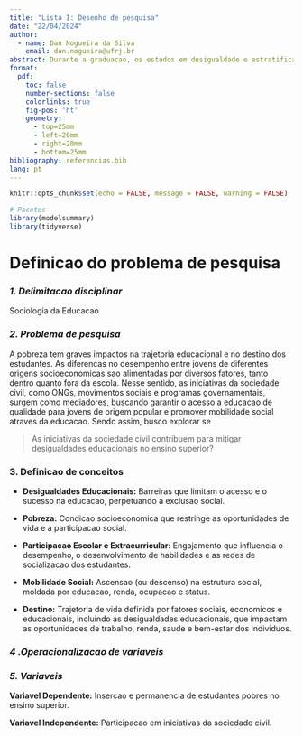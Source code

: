 ```yaml
---
title: "Lista I: Desenho de pesquisa"
date: "22/04/2024"
author:
  - name: Dan Nogueira da Silva
    email: dan.nogueira@ufrj.br
abstract: Durante a graduacao, os estudos em desigualdade e estratificacao na educacao me chamaram bastante atencao. Minha pergunta de pesquisa intenciona desvendar de que formas a participacao em iniciativas da sociedade civil impactam a inser??o e perman?ncia de estudantes pobres no ensino superior, explorando os mecanismos mediadores por tras dessa relacao.
format:
  pdf:
    toc: false
    number-sections: false
    colorlinks: true
    fig-pos: 'ht'
    geometry:
      - top=25mm
      - left=20mm
      - right=20mm
      - bottom=25mm
bibliography: referencias.bib
lang: pt
---
```


```r
knitr::opts_chunk$set(echo = FALSE, message = FALSE, warning = FALSE)

# Pacotes
library(modelsummary)
library(tidyverse)
```

# Definicao do problema de pesquisa

### *1. Delimitacao disciplinar*

Sociologia da Educacao

### *2. Problema de pesquisa*

A pobreza tem graves impactos na trajetoria educacional e no destino dos estudantes. As diferencas no desempenho entre jovens de diferentes origens socioeconomicas sao alimentadas por diversos fatores, tanto dentro quanto fora da escola. Nesse sentido, as iniciativas da sociedade civil, como ONGs, movimentos sociais e programas governamentais, surgem como mediadores, buscando garantir o acesso a educacao de qualidade para jovens de origem popular e promover mobilidade social atraves da educacao. Sendo assim, busco explorar se

> As iniciativas da sociedade civil contribuem para mitigar desigualdades educacionais no ensino superior?

### 3. Definicao de conceitos

-   **Desigualdades Educacionais:** Barreiras que limitam o acesso e o sucesso na educacao, perpetuando a exclusao social.

-   **Pobreza:** Condicao socioeconomica que restringe as oportunidades de vida e a participacao social.

-   **Participacao Escolar e Extracurricular:** Engajamento que influencia o desempenho, o desenvolvimento de habilidades e as redes de socializacao dos estudantes.

-   **Mobilidade Social:** Ascensao (ou descenso) na estrutura social, moldada por educacao, renda, ocupacao e status.

-   **Destino:** Trajetoria de vida definida por fatores sociais, economicos e educacionais, incluindo as desigualdades educacionais, que impactam as oportunidades de trabalho, renda, saude e bem-estar dos individuos.

### *4 .Operacionalizacao de variaveis*

### *5. Variaveis*

**Variavel Dependente:** Insercao e permanencia de estudantes pobres no ensino superior.

**Variavel Independente:** Participacao em iniciativas da sociedade civil.
